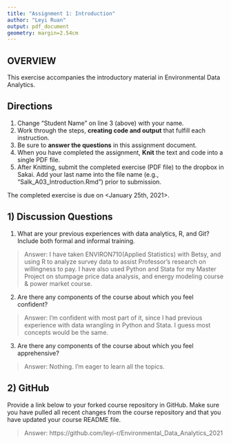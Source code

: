 ```yaml
---
title: "Assignment 1: Introduction"
author: "Leyi Ruan"
output: pdf_document
geometry: margin=2.54cm
---
```


## OVERVIEW

This exercise accompanies the introductory material in Environmental Data Analytics. 

## Directions
1. Change "Student Name" on line 3 (above) with your name.
3. Work through the steps, **creating code and output** that fulfill each instruction.
4. Be sure to **answer the questions** in this assignment document.
6. When you have completed the assignment, **Knit** the text and code into a single PDF file.
8. After Knitting, submit the completed exercise (PDF file) to the dropbox in Sakai. Add your last name into the file name (e.g., "Salk_A03_Introduction.Rmd") prior to submission.

The completed exercise is due on <January 25th, 2021>.

## 1) Discussion Questions

1. What are your previous experiences with data analytics, R, and Git? Include both formal and informal training.

> Answer: I have taken ENVIRON710(Applied Statistics) with Betsy, and using R to analyze survey data to assist Professor's research on willingness to pay. I have also used Python and Stata for my Master Project on stumpage price data analysis, and energy modeling course & power market course.

2. Are there any components of the course about which you feel confident?

> Answer: I'm confident with most part of it, since I had previous experience with data wrangling in Python and Stata. I guess most concepts would be the same. 

3. Are there any components of the course about which you feel apprehensive?

> Answer: Nothing. I'm eager to learn all the topics.


## 2) GitHub

Provide a link below to your forked course repository in GitHub. Make sure you have pulled all recent changes from the course repository  and that you have updated your course README file. 

> Answer: https://github.com/leyi-r/Environmental_Data_Analytics_2021


